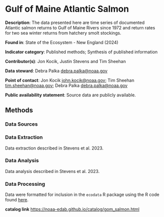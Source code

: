 # Gulf of Maine Atlantic Salmon {#gom_salmon}

**Description**: The data presented here are time series of documented Atlantic salmon returns to Gulf of Maine Rivers since 1972 and return rates for two sea winter returns from hatchery smolt stockings.

**Found in**:  State of the Ecosystem - New England (2024) 

**Indicator category**: Published methods; Synthesis of published information

**Contributor(s)**: Jon Kocik, Justin Stevens and Tim Sheehan
  
**Data steward**: Debra Palka <debra.palka@noaa.gov>
  
**Point of contact**: Jon Kocik <john.kocik@noaa.gov>; Tim Sheehan <tim.sheehan@noaa.gov>; Debra Palka <debra.palka@noaa.gov>
  
**Public availability statement**: Source data are publicly available.

## Methods

### Data Sources


### Data Extraction
Data extraction described in Stevens et al. 2023.

### Data Analysis 
Data analysis described in Stevens et al. 2023.  

### Data Processing 

Data were formatted for inclusion in the `ecodata` R package using the R code found [here](https://github.com/NOAA-EDAB/ecodata/blob/master/data-raw/get_gom_salmon.R).

**catalog link**
<https://noaa-edab.github.io/catalog/gom_salmon.html>